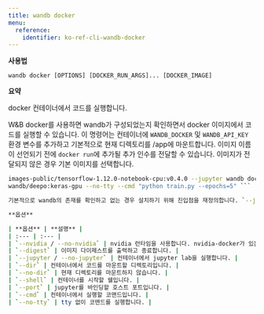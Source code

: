 ```yaml
---
title: wandb docker
menu:
  reference:
    identifier: ko-ref-cli-wandb-docker
---
```


**사용법**

`wandb docker [OPTIONS] [DOCKER_RUN_ARGS]... [DOCKER_IMAGE]`

**요약**

docker 컨테이너에서 코드를 실행합니다.

W&B docker를 사용하면 wandb가 구성되었는지 확인하면서 docker 이미지에서 코드를 실행할 수 있습니다. 이 명령어는 컨테이너에 `WANDB_DOCKER` 및 `WANDB_API_KEY` 환경 변수를 추가하고 기본적으로 현재 디렉토리를 /app에 마운트합니다. 이미지 이름이 선언되기 전에 `docker run`에 추가될 추가 인수를 전달할 수 있습니다. 이미지가 전달되지 않은 경우 기본 이미지를 선택합니다.

```sh wandb docker -v /mnt/dataset:/app/data wandb docker gcr.io/kubeflow-
images-public/tensorflow-1.12.0-notebook-cpu:v0.4.0 --jupyter wandb docker
wandb/deepo:keras-gpu --no-tty --cmd "python train.py --epochs=5" ```

기본적으로 wandb의 존재를 확인하고 없는 경우 설치하기 위해 진입점을 재정의합니다. `--jupyter` 플래그를 전달하면 jupyter가 설치되었는지 확인하고 8888 포트에서 jupyter lab을 시작합니다. 시스템에서 nvidia-docker를 감지하면 nvidia 런타임을 사용합니다. 기존 docker run 코맨드에 wandb가 환경 변수를 설정하도록 하려면 wandb docker-run 코맨드를 참조하세요.

**옵션**

| **옵션** | **설명** |
| :--- | :--- |
| `--nvidia / --no-nvidia` | nvidia 런타임을 사용합니다. nvidia-docker가 있는 경우 기본적으로 nvidia를 사용합니다. |
| `--digest` | 이미지 다이제스트를 출력하고 종료합니다. |
| `--jupyter / --no-jupyter` | 컨테이너에서 jupyter lab을 실행합니다. |
| `--dir` | 컨테이너에서 코드를 마운트할 디렉토리입니다. |
| `--no-dir` | 현재 디렉토리를 마운트하지 않습니다. |
| `--shell` | 컨테이너를 시작할 쉘입니다. |
| `--port` | jupyter를 바인딩할 호스트 포트입니다. |
| `--cmd` | 컨테이너에서 실행할 코맨드입니다. |
| `--no-tty` | tty 없이 코맨드를 실행합니다. |
